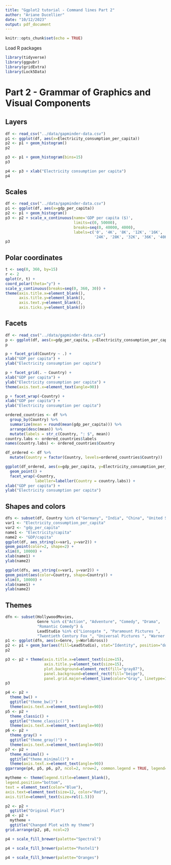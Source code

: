 ```yaml
---
title: "Ggplot2 tutorial - Command lines Part 2"
author: "Ariane Ducellier"
date: "10/12/2023"
output: pdf_document
---
```


```r
knitr::opts_chunk$set(echo = TRUE)
```

Load R packages

```r
library(tidyverse)
library(ggpubr)
library(gridExtra)
library(Lock5Data)
```

# Part 2 - Grammar of Graphics and Visual Components

## Layers

```r
df <- read_csv("../data/gapminder-data.csv")
p1 <- ggplot(df, aes(x=Electricity_consumption_per_capita))
p2 <- p1 + geom_histogram()
p2
```

```r
p3 <- p1 + geom_histogram(bins=15)
p3
```

```r
p4 <- p3 + xlab("Electricity consumption per capita")
p4
```

## Scales

```r
df <- read_csv("../data/gapminder-data.csv")
p1 <- ggplot(df, aes(x=gdp_per_capita))
p2 <- p1 + geom_histogram()
p3 <- p2 + scale_x_continuous(name='GDP per capita ($)',
                              limits=c(0, 50000),
                              breaks=seq(0, 40000, 4000),
                              labels=c('0', '4K', '8K', '12K', '16K', '20K',
                                       '24K', '28K', '32K', '36K', '40K'))
p3
```

## Polar coordinates

```r
t <- seq(0, 360, by=15)
r <- 2
qplot(r, t) + 
coord_polar(theta="y") +
scale_y_continuous(breaks=seq(0, 360, 30)) +
theme(axis.title.x=element_blank(),
      axis.title.y=element_blank(),
      axis.text.y=element_blank(),
      axis.ticks.y=element_blank())
```

## Facets

```r
df <- read_csv("../data/gapminder-data.csv")
p <- ggplot(df, aes(x=gdp_per_capita, y=Electricity_consumption_per_capita)) + geom_point()
p
```

```r
p + facet_grid(Country ~ .) +
xlab("GDP per capita") +
ylab("Electricity consumption per capita")
```

```r
p + facet_grid(. ~ Country) +
xlab("GDP per capita") +
ylab("Electricity consumption per capita") +
theme(axis.text.x=element_text(angle=90))
```

```r
p + facet_wrap(~Country) +
xlab("GDP per capita") +
ylab("Electricity consumption per capita")
```

```r
ordered_countries <- df %>%
  group_by(Country) %>%
  summarize(mean = round(mean(gdp_per_capita))) %>%
  arrange(desc(mean)) %>%
  mutate(labels = str_c(Country, ": $", mean))
country.labs <- ordered_countries$labels
names(country.labs) <- ordered_countries$Country

df_ordered <- df %>%
  mutate(Country = factor(Country, levels=ordered_countries$Country))

ggplot(df_ordered, aes(x=gdp_per_capita, y=Electricity_consumption_per_capita)) +
  geom_point() +
  facet_wrap(~Country,
             labeller=labeller(Country = country.labs)) +
xlab("GDP per capita") +
ylab("Electricity consumption per capita")
```

## Shapes and colors

```r
dfs <- subset(df, Country %in% c("Germany", "India", "China", "United States"))
var1 <- "Electricity_consumption_per_capita"
var2 <- "gdp_per_capita"
name1 <- "Electricity/capita"
name2 <- "GDP/capita"
ggplot(df, aes_string(x=var1, y=var2)) +
geom_point(color=2, shape=2) + 
xlim(0, 10000) +
xlab(name1) +
ylab(name2)
```

```r
ggplot(dfs, aes_string(x=var1, y=var2)) +
geom_point(aes(color=Country, shape=Country)) +
xlim(0, 10000) +
xlab(name1) +
ylab(name2)
```

## Themes

```r
dfn <- subset(HollywoodMovies,
              Genre %in% c("Action", "Adventure", "Comedy", "Drama",
              "Romantic Comedy") &
              LeadStudio %in% c("Lionsgate ", "Paramount Pictures ",
              "Twentieth Century Fox ", "Universal Pictures ", "Warner Bros. "))
p1 <- ggplot(dfn, aes(x=Genre, y=WorldGross)) 
p2 <- p1 + geom_bar(aes(fill=LeadStudio), stat="Identity", position="dodge")
p2
```

```r
p3 <- p2 + theme(axis.title.x=element_text(size=15),
                 axis.title.y=element_text(size=15),
                 plot.background=element_rect(fill="gray87"),
                 panel.background=element_rect(fill="beige"),
                 panel.grid.major=element_line(color="Gray", linetype=1))
p3
```

```r
p4 <- p2 +
  theme_bw() +
  ggtitle("theme_bw()") +
  theme(axis.text.x=element_text(angle=90))
p5 <- p2 +
  theme_classic() +
  ggtitle("theme_classic()") +
  theme(axis.text.x=element_text(angle=90))
p6 <- p2 +
  theme_gray() +
  ggtitle("theme_gray()") +
  theme(axis.text.x=element_text(angle=90))
p7 <- p2 +
  theme_minimal() +
  ggtitle("theme_minimal()") +
  theme(axis.text.x=element_text(angle=90))
ggarrange(p4, p5, p6, p7, ncol=2, nrow=2, common.legend = TRUE, legend="right")
```

```r
mytheme <- theme(legend.title=element_blank(),
legend.position="bottom",
text = element_text(color="Blue"),
axis.text=element_text(size=12, color="Red"),
axis.title=element_text(size=rel(1.5)))
```

```r
p2 <- p2 +
  ggtitle("Original Plot")
p8 <- p2 +
  mytheme +
  ggtitle("Changed Plot with my theme")
grid.arrange(p2, p8, ncol=2)
```

```r
p4 + scale_fill_brewer(palette="Spectral")
```

```r
p4 + scale_fill_brewer(palette="Pastel1")
```

```r
p4 + scale_fill_brewer(palette="Oranges")
```
